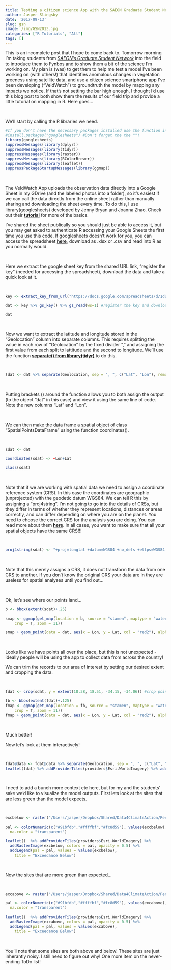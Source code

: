 ```yaml
---
title: Testing a citizen science App with the SAEON Graduate Student Network
author: Jasper Slingsby
date: '2017-09-13'
slug: gsn
image: /img/GSN2013.jpg
categories: ["R Tutorials", "All"]
tags: []
---
```


This is an incomplete post that I hope to come back to. Tomorrow morning I'm taking students from [*SAEON's Graduate Student Network*](http://gsn.dirisa.org/) into the field to introduce them to Fynbos and to show them a bit of the science I'm working on. My plan is (was) to get them to help me test a model I've been working on (with others!) that identifies anomalous changes in vegetation greeness using satellite data, and use a citizen science smartphone app I've been developing ("VeldWatch") to groundtruth the model by mapping any impacts we notice. If that's not setting the bar high enough, I thought I'd use this blog post to both show them the results of our field trip and provide a little tutorial on mapping in R. Here goes...

<br>

We'll start by calling the R libraries we need.

```r
#If you don't have the necessary packages installed use the function install.packages() as below
#install.packages("googlesheets") #Don't forget the the ""!
library(googlesheets)
suppressMessages(library(dplyr))
suppressMessages(library(tidyr))
suppressMessages(library(raster))
suppressMessages(library(RColorBrewer))
suppressMessages(library(leaflet))
suppressPackageStartupMessages(library(ggmap))
```

<br>

The VeldWatch App uploads the observation data directly into a Google Sheet in my GDrive (and the labeled photos into a folder), so it's easiest if we can call the data directly from the online sheet rather than manually sharing and downloading the sheet every time. To do this, I use library(googlesheets) developed by Jenny Bryan and Joanna Zhao. Check out their [**tutorial**](https://rawgit.com/jennybc/googlesheets/master/vignettes/basic-usage.html) for more of the basics. 

I've shared the sheet publically so you should just be able to access it, but you may get asked to authenticate R accessing your Google Sheets the first time you use this code. If googlesheets doesn't work for you, you can access the spreadsheet [**here**](https://docs.google.com/spreadsheets/d/1dDOo-nizXC1XDECPkXts2VloDaObTuNwxPBhYJFNLdo/edit?usp=sharing), download as .xlsx or .csv and read into R as you normally would.

<br>

Here we extract the google sheet key from the shared URL link, "register the key" (needed for accessing the spreadsheet), download the data and take a quick look at it.

<br>

```r
key <- extract_key_from_url("https://docs.google.com/spreadsheets/d/1dDOo-nizXC1XDECPkXts2VloDaObTuNwxPBhYJFNLdo/edit?usp=sharing") #extract the google sheet key from a shared URL

dat <- key %>% gs_key() %>% gs_read(ws=1) #register the key and download the data in the first worksheet

dat
```

<br>

Now we want to extract the latitude and longitude stored in the "Geolocation" column into separate columns. This requires splitting the value in each row of "Geolocation" by the fixed divider ", " and assigning the first value from each split to lattitude and the second to longitude. We'll use the function [**separate() from library(tidyr)**](http://tidyr.tidyverse.org/reference/separate.html) to do this.

<br>

```r
(dat <- dat %>% separate(Geolocation, sep = ", ", c("Lat", "Lon"), remove = FALSE, convert = TRUE)) #"remove = FALSE" keeps the column "Geolocation", while "convert = TRUE" coerces the new columns to class "numeric" from "character" if possible
```

<br>

Putting brackets () around the function allows you to both assign the output (to the object "dat" in this case) and view it using the same line of code. Note the new columns "Lat" and "Lon".

<br>

We can then make the data frame a spatial object of class "SpatialPointsDataFrame" using the function coordinates().

<br>

```r
sdat <- dat

coordinates(sdat) <- ~Lon+Lat

class(sdat)
```

<br>

Note that if we are working with spatial data we need to assign a coordinate reference system (CRS). In this case the coordinates are geographic (unprojected) with the geodetic datum WGS84. We can tell R this by assigning a "proj4string". I'm not going to go into the details of CRSs, but they differ in terms of whether they represent locations, distances or areas correctly, and can differ depending on where you are on the planet. You need to choose the correct CRS for the analysis you are doing. You can read more about them [**here**](http://desktop.arcgis.com/en/arcmap/10.3/guide-books/map-projections/what-are-map-projections.htm). In all cases, you want to make sure that all your spatial objects have the same CRS!!!

<br>

```r
proj4string(sdat) <- "+proj=longlat +datum=WGS84 +no_defs +ellps=WGS84 +towgs84=0,0,0"
```

<br>

Note that this merely assigns a CRS, it does not transform the data from one CRS to another. If you don't know the original CRS your data are in they are useless for spatial analyses until you find out...

<br>

Ok, let's see where our points land...

```r
b <- bbox(extent(sdat)+.25)

smap <- ggmap(get_map(location = b, source = "stamen", maptype = "watercolor", 
    crop = T, zoom = 11))

smap + geom_point(data = dat, aes(x = Lon, y = Lat, col = "red2"), alpha = 1)
```

<br>

Looks like we have points all over the place, but this is not unexpected - ideally people will be using the app to collect data from across the country! 

We can trim the records to our area of interest by setting our desired extent and cropping the data.

<br>

```r
fdat <- crop(sdat, y = extent(18.38, 18.51, -34.15, -34.06)) #crop points to extent

fb <- bbox(extent(fdat)+.125)
fmap <- ggmap(get_map(location = fb, source = "stamen", maptype = "watercolor", 
    crop = T, zoom = 11))
fmap + geom_point(data = dat, aes(x = Lon, y = Lat, col = "red2"), alpha = 1)
```

<br>

Much better!

Now let's look at them interactively!

<br>

```r
fdat@data <- fdat@data %>% separate(Geolocation, sep = ", ", c("Lat", "Lon"), remove = FALSE, convert = TRUE)
leaflet(fdat) %>% addProviderTiles(providers$Esri.WorldImagery) %>% addMarkers(~Lon, ~Lat)
```

<br>

I need to add a bunch more context etc here, but for my and the students' sake we'd like to visualize the model outputs. First lets look at the sites that are less green than the model expects.

<br>

```r
excbelow <- raster("/Users/jasper/Dropbox/Shared/Data4ClimateAction/PeninsulaData/exceedbelow")

pal <- colorNumeric(c("#91bfdb","#ffffbf","#fc8d59"), values(excbelow),
  na.color = "transparent")

leaflet()  %>% addProviderTiles(providers$Esri.WorldImagery) %>%
  addRasterImage(excbelow, colors = pal, opacity = 0.5) %>%
  addLegend(pal = pal, values = values(excbelow),
    title = "Exceedance Below")
```

<br>

Now the sites that are more green than expected...

<br>

```r
excabove <- raster("/Users/jasper/Dropbox/Shared/Data4ClimateAction/PeninsulaData/exceedabove")

pal <- colorNumeric(c("#91bfdb","#ffffbf","#fc8d59"), values(excabove),
  na.color = "transparent")

leaflet()  %>% addProviderTiles(providers$Esri.WorldImagery) %>%
  addRasterImage(excabove, colors = pal, opacity = 0.5) %>%
  addLegend(pal = pal, values = values(excabove),
    title = "Exceedance Below")
```

<br>

You'll note that some sites are both above and below! These sites are just inherantly noisy. I still need to figure out why! One more item on the never-ending ToDo list!

<br>
